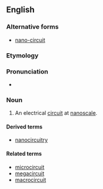 ==English==
===Alternative forms===
*[[nano-circuit]]
===Etymology===

{{prefix|nano|circuit}}
===Pronunciation===
*{{IPA|nænoʊˈsɝkɪt}} {{qualifier|US}}

===Noun===
{{en-noun}}

# An electrical [[circuit]] at [[nanoscale]].

====Derived terms====
*[[nanocircuitry]]
====Related terms====
*[[microcircuit]]
*[[megacircuit]]
*[[macrocircuit]]